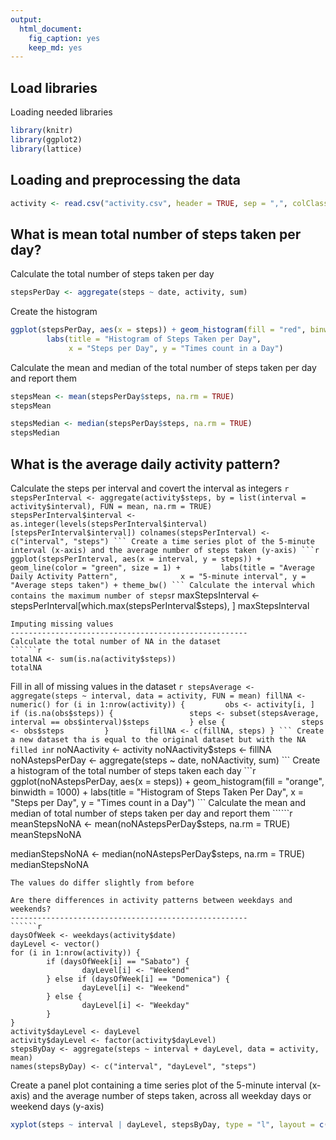 ```yaml
---
output: 
  html_document: 
    fig_caption: yes
    keep_md: yes
---
```

Load libraries
---------------------------------------------
Loading needed libraries
```r
library(knitr)
library(ggplot2)
library(lattice)
```
Loading and preprocessing the data
---------------------------------------------
```r

activity <- read.csv("activity.csv", header = TRUE, sep = ",", colClasses = c("numeric", "Date", "factor"))
```
What is mean total number of steps taken per day?
----------------------------------------------
Calculate the total number of steps taken per day
```r

stepsPerDay <- aggregate(steps ~ date, activity, sum)
```
Create the histogram
```r

ggplot(stepsPerDay, aes(x = steps)) + geom_histogram(fill = "red", binwidth = 1000) + 
        labs(title = "Histogram of Steps Taken per Day", 
             x = "Steps per Day", y = "Times count in a Day")
```
Calculate the mean and median of the total number of steps taken per day and report them
```r

stepsMean <- mean(stepsPerDay$steps, na.rm = TRUE)
stepsMean

stepsMedian <- median(stepsPerDay$steps, na.rm = TRUE)
stepsMedian

```
What is the average daily activity pattern?
--------------------------------------------------------
Calculate the steps per interval and covert the interval as integers
``````r

stepsPerInterval <- aggregate(activity$steps, by = list(interval = activity$interval), FUN = mean, na.rm = TRUE)
stepsPerInterval$interval <- as.integer(levels(stepsPerInterval$interval)[stepsPerInterval$interval])
colnames(stepsPerInterval) <- c("interval", "steps")
```
Create a time series plot of the 5-minute interval (x-axis) and the average number of steps taken (y-axis)
```r

ggplot(stepsPerInterval, aes(x = interval, y = steps)) + geom_line(color = "green", size = 1) +
        labs(title = "Average Daily Activity Pattern",
             x = "5-minute interval", y = "Average steps taken") + theme_bw()
```
Calculate the interval which contains the maximum number of steps
``````r

maxStepsInterval <- stepsPerInterval[which.max(stepsPerInterval$steps), ]
maxStepsInterval

```
Imputing missing values
-----------------------------------------------------
Calculate the total number of NA in the dataset
``````r

totalNA <- sum(is.na(activity$steps))
totalNA

```
Fill in all of missing values in the dataset
``````r

stepsAverage <- aggregate(steps ~ interval, data = activity, FUN = mean)
fillNA <- numeric()
for (i in 1:nrow(activity)) {
        obs <- activity[i, ]
        if (is.na(obs$steps)) {
                steps <- subset(stepsAverage, interval == obs$interval)$steps
        } else {
                steps <- obs$steps
        }
        fillNA <- c(fillNA, steps)
}
```
Create a new dataset tha is equal to the original dataset but with the NA filled in
``````r

noNAactivity <- activity
noNAactivity$steps <- fillNA
noNAstepsPerDay <- aggregate(steps ~ date, noNAactivity, sum)
```
Create a histogram of the total number of steps taken each day
```r

ggplot(noNAstepsPerDay, aes(x = steps)) + geom_histogram(fill = "orange", binwidth = 1000) + 
        labs(title = "Histogram of Steps Taken Per Day", x = "Steps per Day", y = "Times count in a Day")
```
Calculate the mean and median of total number of steps taken per day and report them
``````r

meanStepsNoNA <- mean(noNAstepsPerDay$steps, na.rm = TRUE)
meanStepsNoNA

medianStepsNoNA <- median(noNAstepsPerDay$steps, na.rm = TRUE)
medianStepsNoNA

```
The values do differ slightly from before

Are there differences in activity patterns between weekdays and weekends?
-----------------------------------------------------
``````r

daysOfWeek <- weekdays(activity$date)
dayLevel <- vector()
for (i in 1:nrow(activity)) {
        if (daysOfWeek[i] == "Sabato") {
                dayLevel[i] <- "Weekend"
        } else if (daysOfWeek[i] == "Domenica") {
                dayLevel[i] <- "Weekend"
        } else {
                dayLevel[i] <- "Weekday"
        }
}
activity$dayLevel <- dayLevel
activity$dayLevel <- factor(activity$dayLevel)
stepsByDay <- aggregate(steps ~ interval + dayLevel, data = activity, mean)
names(stepsByDay) <- c("interval", "dayLevel", "steps")
```
Create a panel plot containing a time series plot of the 5-minute interval (x-axis) and the average number of steps taken, across all weekday days or weekend days (y-axis)
```r

xyplot(steps ~ interval | dayLevel, stepsByDay, type = "l", layout = c(1, 2), xlab = "Interval", ylab = "Steps")
```